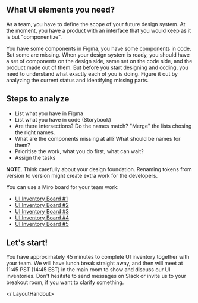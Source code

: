 
<LayoutHandout title="UI Inventory">

## What UI elements you need?

As a team, you have to define the scope of your future design system.
At the moment, you have a product with an interface that you would
keep as it is but "componentize".

You have some components in Figma, you have some components in code.
But some are missing. When your design system is ready, you should
have a set of components on the design side, same set on the code side,
and the product made out of them. But before you start designing and
coding, you need to understand what exactly each of you is doing. Figure
it out by analyzing the current status and identifying missing parts.

## Steps to analyze

- List what you have in Figma
- List what you have in code (Storybook)
- Are there intersections? Do the names match? "Merge" the lists chosing the right names.
- What are the components missing at all? What should be names for them?
- Prioritise the work, what you do first, what can wait?
- Assign the tasks

**NOTE**. Think carefully about your design foundation. Renaming tokens from
version to version might create extra work for the developers.

You can use a Miro board for your team work:

- [UI Inventory Board #1](https://miro.com/app/board/uXjVOf06kq0=/?invite_link_id=274494992632)
- [UI Inventory Board #2](https://miro.com/app/board/uXjVOf06kzw=/?invite_link_id=422932414015)
- [UI Inventory Board #3](https://miro.com/app/board/uXjVOf06k_k=/?invite_link_id=730443462643)
- [UI Inventory Board #4](https://miro.com/app/board/uXjVOf06kEI=/?invite_link_id=690783585308)
- [UI Inventory Board #5](https://miro.com/app/board/uXjVOdo38kg=/?invite_link_id=77771629587)

## Let's start!

You have approximately 45 minutes to complete UI inventory together with your team.
We will have lunch break straight away, and then will meet at 11:45 PST (14:45 EST) in the main
room to show and discuss our UI inventories. Don't hesitate to send messages on
Slack or invite us to your breakout room, if you want to clarify something.

</ LayoutHandout>
